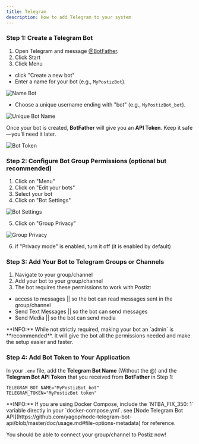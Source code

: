 ```yaml
---
title: Telegram
description: How to add Telegram to your system
---
```



<NeverShare />

<Steps>

### Step 1: Create a Telegram Bot
1. Open Telegram and message [@BotFather](https://t.me/botfather).
2. Click Start
3. Click Menu
  -  click "Create a new bot"
   - Enter a name for your bot (e.g., `MyPostizBot`).

![Name Bot](https://github.com/user-attachments/assets/974c1ad3-4648-4d41-8d20-22b6e8cb0bc8)
   - Choose a unique username ending with "bot" (e.g., `MyPostizBot_bot`).

![Unique Bot Name](https://github.com/user-attachments/assets/e4824ed2-c812-4a03-b43a-bf4f680eff23)

Once your bot is created, **BotFather** will give you an **API Token**. Keep it safe—you’ll need it later.

![Bot Token](https://github.com/user-attachments/assets/71bdc32c-36d5-45cd-b0d8-08d5eefcaadc)

### Step 2: Configure Bot Group Permissions (optional but recommended)
1. Click on "Menu"
2. Click on "Edit your bots"
3. Select your bot
4. Click on "Bot Settings"

![Bot Settings](https://github.com/user-attachments/assets/908924ee-2567-4c13-bfeb-52f5684680a3)

5. Click on "Group Privacy"

![Group Privacy](https://github.com/user-attachments/assets/6a756212-7af3-437f-88fe-74ca5579666d)

6. if "Privacy mode" is enabled, turn it off (it is enabled by default)


### Step 3: Add Your Bot to Telegram Groups or Channels
1. Navigate to your group/channel
2. Add your bot to your group/channel
3. The bot requires these permissions to work with Postiz:
  - access to messages      || so the bot can read messages sent in the group/channel
  - Send Text Messages      || so the bot can send messages
  - Send Media              || so the bot can send media

<Callout type="info">
**INFO:** While not strictly required, making your bot an `admin` is **recommended**. It will give the bot all the permissions needed and make the setup easier and faster.
</Callout>

### Step 4: Add Bot Token to Your Application
In your `.env` file, add the **Telegram Bot Name** (Without the @) and the **Telegram Bot API Token** that you received from **BotFather** in Step 1:

```env
TELEGRAM_BOT_NAME="MyPostizBot_bot"
TELEGRAM_TOKEN="MyPostizBot token"
```

<Callout type="info">
**INFO:** If you are using Docker Compose, include the `NTBA_FIX_350: 1` variable directly in your `docker-compose.yml`.
see [Node Telegram Bot API](https://github.com/yagop/node-telegram-bot-api/blob/master/doc/usage.md#file-options-metadata) for reference.
</Callout>

You should be able to connect your group/channel to Postiz now!
</Steps>
